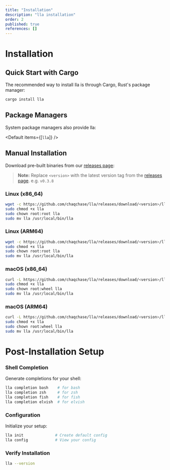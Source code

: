 ```yaml
---
title: "Installation"
description: "lla installation"
order: 2
published: true
references: []
---
```

# Installation

## Quick Start with Cargo

The recommended way to install lla is through Cargo, Rust's package manager:

```bash
cargo install lla
```

## Package Managers

System package managers also provide lla:

<Default items={[`lla`]} />

## Manual Installation

Download pre-built binaries from our [releases page](https://github.com/chaqchase/lla/releases):

> **Note:** Replace `<version>` with the latest version tag from the [releases page](https://github.com/chaqchase/lla/releases). e.g. `v0.3.8`

### Linux (x86_64)
```bash
wget -c https://github.com/chaqchase/lla/releases/download/<version>/lla-linux-amd64 -O lla
sudo chmod +x lla
sudo chown root:root lla
sudo mv lla /usr/local/bin/lla
```

### Linux (ARM64)
```bash
wget -c https://github.com/chaqchase/lla/releases/download/<version>/lla-linux-arm64 -O lla
sudo chmod +x lla
sudo chown root:root lla
sudo mv lla /usr/local/bin/lla
```

### macOS (x86_64)
```bash
curl -L https://github.com/chaqchase/lla/releases/download/<version>/lla-darwin-amd64 -o lla
sudo chmod +x lla
sudo chown root:wheel lla
sudo mv lla /usr/local/bin/lla
```

### macOS (ARM64)
```bash
curl -L https://github.com/chaqchase/lla/releases/download/<version>/lla-darwin-arm64 -o lla
sudo chmod +x lla
sudo chown root:wheel lla
sudo mv lla /usr/local/bin/lla
```

# Post-Installation Setup

### Shell Completion
Generate completions for your shell:
```bash
lla completion bash    # for bash
lla completion zsh     # for zsh
lla completion fish    # for fish
lla completion elvish  # for elvish
```

### Configuration
Initialize your setup:
```bash
lla init              # Create default config
lla config            # View your config
```

### Verify Installation
```bash
lla --version
```